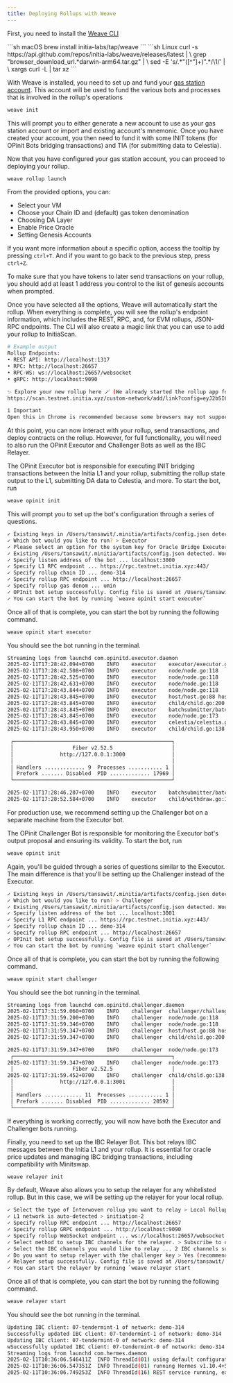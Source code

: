 ```yaml
---
title: Deploying Rollups with Weave
---
```


<Steps>
<Step title="Install Weave">

First, you need to install the [Weave CLI](https://github.com/initia-labs/weave)

<CodeGroup>
    ```sh macOS
    brew install initia-labs/tap/weave
    ```
    ```sh Linux
    curl -s https://api.github.com/repos/initia-labs/weave/releases/latest | \
    grep "browser_download_url.*darwin-arm64.tar.gz" | \
    sed -E 's/.*"([^"]+)".*/\1/' | \
    xargs curl -L | tar xz
    ```
</CodeGroup>

</Step>

<Step title="Configure Weave and Gas Station Account">

With Weave is installed, you need to set up and fund your [gas station account](/developers/developer-guides/tools/clis/weave-cli/gas-station). This account will be used to fund the various bots and processes that is involved in the rollup's operations

```sh
weave init
```

This will prompt you to either generate a new account to use as your gas station account or import and existing account's mnemonic. Once you have created your account, you then need to fund it with some INIT tokens (for OPinit Bots bridging transactions) and TIA (for submitting data to Celestia).

</Step>
<Step title="Deploy the Rollup">

Now that you have configured your gas station account, you can proceed to deploying your rollup.

```sh
weave rollup launch
```

From the provided options, you can:

- Select your VM
- Choose your Chain ID and (default) gas token denomination
- Choosing DA Layer
- Enable Price Oracle
- Setting Genesis Accounts

If you want more information about a specific option, access the tooltip by pressing `ctrl+T`. And if you want to go back to the previous step, press `ctrl+Z`.

<Warning>
To make sure that you have tokens to later send transactions on your rollup, you should add at least 1 address you control to the list of genesis accounts when prompted.
</Warning>

Once you have selected all the options, Weave will automatically start the rollup. When everything is complete, you will see the rollup's endpoint information, which includes the REST, RPC, and, for EVM rollups, JSON-RPC endpoints. The CLI will also create a magic link that you can use to add your rollup to InitiaScan.

```sh
# Example output
Rollup Endpoints:
• REST API: http://localhost:1317
• RPC: http://localhost:26657
• RPC-WS: ws://localhost:26657/websocket
• gRPC: http://localhost:9090

✨ Explore your new rollup here 🪄 (We already started the rollup app for you)
https://scan.testnet.initia.xyz/custom-network/add/link?config=eyJ2bSI6Im1vdmUiLCJjaGFpbklkIjoiZGVtby0zMTQiLCJtaW5HYXNQcmljZSI6MCwiZGVub20iOiJ1bWluIiwibGNkIjoiaHR0cDovL2xvY2FsaG9zdDoxMzE3IiwicnBjIjoiaHR0cDovL2xvY2FsaG9zdDoyNjY1NyJ9

i Important
Open this in Chrome is recommended because some browsers may not support localhost access from a different host, or edit your browser's settings to allow it if necessary.
```

At this point, you can now interact with your rollup, send transactions, and deploy contracts on the rollup. However, for full functionality, you will need to also run the OPinit Executor and Challenger Bots as well as the IBC Relayer.
</Step>

<Step title="Start the OPinit Executor">

The OPinit Executor bot is responsible for executing INIT bridging transactions between the Initia L1 and your rollup, submitting the rollup state output to the L1, submitting DA data to Celestia, and more. To start the bot, run

```sh
weave opinit init
```
This will prompt you to set up the bot's configuration through a series of questions.

```sh
✓ Existing keys in /Users/tansawit/.minitia/artifacts/config.json detected. Would you like to add these to the keyring before proceeding? > Yes, use detected keys
✓ Which bot would you like to run? > Executor
✓ Please select an option for the system key for Oracle Bridge Executor > Generate new system key
✓ Existing /Users/tansawit/.minitia/artifacts/config.json detected. Would you like to use the data in this file to pre-fill some fields? > Yes, prefill
✓ Specify listen address of the bot ... localhost:3000
✓ Specify L1 RPC endpoint ... https://rpc.testnet.initia.xyz:443/
✓ Specify rollup chain ID ... demo-314
✓ Specify rollup RPC endpoint ... http://localhost:26657
✓ Specify rollup gas denom ... umin
✓ OPInit bot setup successfully. Config file is saved at /Users/tansawit/.opinit/executor.json. Feel free to modify it as needed.
✓ You can start the bot by running `weave opinit start executor`
```

Once all of that is complete, you can start the bot by running the following command.

```sh
weave opinit start executor
```

You should see the bot running in the terminal.

```sh
Streaming logs from launchd com.opinitd.executor.daemon
2025-02-11T17:28:42.094+0700	INFO	executor	executor/executor.go:80	bridge info	{"id": 659, "submission_interval": 60}
2025-02-11T17:28:42.508+0700	INFO	executor	node/node.go:118	initialize height
2025-02-11T17:28:42.525+0700	INFO	executor	node/node.go:118	initialize height
2025-02-11T17:28:42.631+0700	INFO	executor	node/node.go:118	initialize height
2025-02-11T17:28:43.844+0700	INFO	executor	node/node.go:118	initialize height
2025-02-11T17:28:43.845+0700	INFO	executor	host/host.go:88	host start	{"height": 5315486}
2025-02-11T17:28:43.845+0700	INFO	executor	child/child.go:200	child start	{"height": 1}
2025-02-11T17:28:43.845+0700	INFO	executor	batchsubmitter/batch_submitter.go:153	batch start	{"height": 1}
2025-02-11T17:28:43.845+0700	INFO	executor	node/node.go:173	tx checker looper stopped
2025-02-11T17:28:43.845+0700	INFO	executor	celestia/celestia.go:98	celestia start
2025-02-11T17:28:43.950+0700	INFO	executor	child/child.go:138	initialize tree	{"index": 1}

 ┌───────────────────────────────────────────────────┐ 
 │                   Fiber v2.52.5                   │ 
 │               http://127.0.0.1:3000               │ 
 │                                                   │ 
 │ Handlers ............. 9  Processes ........... 1 │ 
 │ Prefork ....... Disabled  PID ............. 17969 │ 
 └───────────────────────────────────────────────────┘ 

2025-02-11T17:28:46.207+0700	INFO	executor	batchsubmitter/batch.go:173	finalize batch	{"height": 54, "batch start": 1, "batch end": 54, "batch size": 47462, "chunks": 1, "txs": 2}
2025-02-11T17:28:52.584+0700	INFO	executor	child/withdraw.go:174	finalize working tree	{"tree_index": 1, "height": 54, "start_leaf_index": 1, "num_leaves": 0, "storage_root": "AAAAAAAAAAAAAAAAAAAAAAAAAAAAAAAAAAAAAAAAAAA="}
```
</Step>
<Step title="Start the OPinit Challenger">

<Warning>
For production use, we recommend setting up the Challenger bot on a separate machine from the Executor bot. 
</Warning>

The OPinit Challenger Bot is responsible for monitoring the Executor bot's output proposal and ensuring its validity. To start the bot, run

```sh
weave opinit init
```

Again, you'll be guided through a series of questions similar to the Executor. The main difference is that you'll be setting up the Challenger instead of the Executor.

```sh
✓ Existing keys in /Users/tansawit/.minitia/artifacts/config.json detected. Would you like to add these to the keyring before proceeding? > Yes, use detected keys
✓ Which bot would you like to run? > Challenger
✓ Existing /Users/tansawit/.minitia/artifacts/config.json detected. Would you like to use the data in this file to pre-fill some fields? > Yes, prefill
✓ Specify listen address of the bot ... localhost:3001
✓ Specify L1 RPC endpoint ... https://rpc.testnet.initia.xyz:443/
✓ Specify rollup chain ID ... demo-314
✓ Specify rollup RPC endpoint ... http://localhost:26657
✓ OPInit bot setup successfully. Config file is saved at /Users/tansawit/.opinit/challenger.json. Feel free to modify it as needed.
✓ You can start the bot by running `weave opinit start challenger`
```

Once all of that is complete, you can start the bot by running the following command.

```sh
weave opinit start challenger
```

You should see the bot running in the terminal.

```sh
Streaming logs from launchd com.opinitd.challenger.daemon
2025-02-11T17:31:59.060+0700	INFO	challenger	challenger/challenger.go:94	bridge info	{"id": 659, "submission_interval": 60}
2025-02-11T17:31:59.200+0700	INFO	challenger	node/node.go:118	initialize height
2025-02-11T17:31:59.346+0700	INFO	challenger	node/node.go:118	initialize height
2025-02-11T17:31:59.347+0700	INFO	challenger	host/host.go:88	host start	{"height": 5315486}
2025-02-11T17:31:59.347+0700	INFO	challenger	child/child.go:200	child start	{"height": 1}

2025-02-11T17:31:59.347+0700	INFO	challenger	node/node.go:173	tx checker looper stopped
 ┌───────────────────────────────────────────────────┐ 
2025-02-11T17:31:59.347+0700	INFO	challenger	node/node.go:173	tx checker looper stopped
 │                   Fiber v2.52.5                   │ 
2025-02-11T17:31:59.452+0700	INFO	challenger	child/child.go:138	initialize tree	{"index": 1}
 │               http://127.0.0.1:3001               │ 
 │                                                   │ 
 │ Handlers ............ 11  Processes ........... 1 │ 
 │ Prefork ....... Disabled  PID ............. 20592 │ 
 └───────────────────────────────────────────────────┘ 
 ```

If everything is working correctly, you will now have both the Executor and Challenger bots running.

</Step>
<Step title="Start the IBC Relayer">
Finally, you need to set up the IBC Relayer Bot. This bot relays IBC messages between the Initia L1 and your rollup. It is essential for oracle price updates and managing IBC bridging transactions, including compatibility with Minitswap.

```sh
weave relayer init
```

By default, Weave also allows you to setup the relayer for any whitelisted rollup. But in this case, we will be setting up the relayer for your local rollup.

```sh
✓ Select the type of Interwoven rollup you want to relay > Local Rollup (demo-314)
✓ L1 network is auto-detected > initiation-2
✓ Specify rollup RPC endpoint ... http://localhost:26657
✓ Specify rollup GRPC endpoint ... http://localhost:9090
✓ Specify rollup WebSocket endpoint ... ws://localhost:26657/websocket
✓ Select method to setup IBC channels for the relayer. > Subscribe to only `transfer` and `nft-transfer` IBC Channels (minimal setup)
✓ Select the IBC channels you would like to relay ... 2 IBC channels subscribed
✓ Do you want to setup relayer with the challenger key > Yes (recommended, open the tooltip to see the details)
✓ Relayer setup successfully. Config file is saved at /Users/tansawit/.hermes/config.toml. Feel free to modify it as needed.
✓ You can start the relayer by running `weave relayer start
```

Once all of that is complete, you can start the bot by running the following command.

```sh
weave relayer start
```

You should see the bot running in the terminal.

```sh
Updating IBC client: 07-tendermint-1 of network: demo-314
Successfully updated IBC client: 07-tendermint-1 of network: demo-314
Updating IBC client: 07-tendermint-0 of network: demo-314
wSuccessfully updated IBC client: 07-tendermint-0 of network: demo-314
Streaming logs from launchd com.hermes.daemon
2025-02-11T10:36:06.546411Z  INFO ThreadId(01) using default configuration from '/Users/tansawit/.hermes/config.toml'
2025-02-11T10:36:06.547351Z  INFO ThreadId(01) running Hermes v1.10.4+542e14f
2025-02-11T10:36:06.749253Z  INFO ThreadId(16) REST service running, exposing REST API at http://127.0.0.1:7010
```
</Step>
</Steps>
